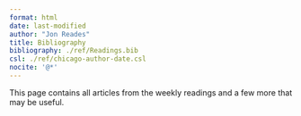 ```yaml
---
format: html
date: last-modified
author: "Jon Reades"
title: Bibliography
bibliography: ./ref/Readings.bib
csl: ./ref/chicago-author-date.csl
nocite: '@*'
---
```


This page contains all articles from the weekly readings and a few more that may be useful.

::: {#refs}
:::
